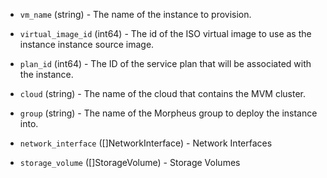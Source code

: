 <!-- Code generated from the comments of the Config struct in builder/mvm/iso/config.go; DO NOT EDIT MANUALLY -->

- `vm_name` (string) - The name of the instance to provision.

- `virtual_image_id` (int64) - The id of the ISO virtual image to use as the instance instance source image.

- `plan_id` (int64) - The ID of the service plan that will be associated with the instance.

- `cloud` (string) - The name of the cloud that contains the MVM cluster.

- `group` (string) - The name of the Morpheus group to deploy the instance into.

- `network_interface` ([]NetworkInterface) - Network Interfaces

- `storage_volume` ([]StorageVolume) - Storage Volumes

<!-- End of code generated from the comments of the Config struct in builder/mvm/iso/config.go; -->
